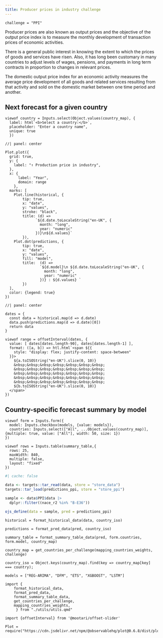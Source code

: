 ```yaml
---
title: Producer prices in industry challenge
---
```


```ojs
challenge = "PPI"
```

Producer prices are also known as output prices and the objective of the output price index is to measure the monthly development of transaction prices of economic activities.

There is a general public interest in knowing the extent to which the prices of goods and services have risen. Also, it has long been customary in many countries to adjust levels of wages, pensions, and payments in long term contracts in proportion to changes in relevant prices.

The domestic output price index for an economic activity measures the average price development of all goods and related services resulting from that activity and sold on the domestic market between one time period and another.

## Next forecast for a given country

```ojs
viewof country = Inputs.select(Object.values(country_map), {
  label: html`<b>Select a country:</b>`,
  placeholder: "Enter a country name",
  unique: true
  })
```

```ojs
//| panel: center

Plot.plot({
  grid: true,
  y: {
    label: "↑ Production price in industry",
  },  
  x: {
      label: "Year",
      domain: range
    },
  marks: [
    Plot.line(historical, {
        tip: true,
        x: "date", 
        y: "values", 
        stroke: "black",
        title: (d) =>
              `${d.date.toLocaleString("en-UK", {
                month: "long",
                year: "numeric"
              })}\n${d.values}`
        }),
    Plot.dot(predictions, {
        tip: true,
        x: "date", 
        y: "values",
        fill: "model",
        title:  (d) =>
                `${d.model}\n ${d.date.toLocaleString("en-UK", {
                  month: "long",
                  year: "numeric"
                })} : ${d.values} `
        })
  ],
  color: {legend: true}
})
```

```ojs
//| panel: center

dates = {
  const data = historical.map(d => d.date)
  data.push(predictions.map(d => d.date)[0])
  return data  
}

viewof range = offsetInterval(dates, {
  value: [ dates[dates.length-90], dates[dates.length-1] ],
  format: ([a, b]) => htl.html`<span ${{
    style: "display: flex; justify-content: space-between"
  }}>
    ${a.toISOString("en-UK").slice(0, 10)}
    &nbsp;&nbsp;&nbsp;&nbsp;&nbsp;&nbsp;&nbsp;
    &nbsp;&nbsp;&nbsp;&nbsp;&nbsp;&nbsp;&nbsp;
    &nbsp;&nbsp;&nbsp;&nbsp;&nbsp;&nbsp;&nbsp;
    &nbsp;&nbsp;&nbsp;&nbsp;&nbsp;&nbsp;&nbsp;
    &nbsp;&nbsp;&nbsp;&nbsp;&nbsp;&nbsp;&nbsp;
    ${b.toISOString("en-UK").slice(0, 10)}
  </span>`
})
```

## Country-specific forecast summary by model

```ojs
viewof form = Inputs.form({
  model: Inputs.checkbox(models, {value: models}),
  countries: Inputs.select(["All", ...Object.values(country_map)], {multiple: true, value: ["All"], width: 50, size: 1})
})

```

```ojs
viewof rows = Inputs.table(summary_table,{
  rows: 25,
  maxWidth: 840,
  multiple: false,
  layout: "fixed"
})
```

<!-- DATA -->

```r
#| cache: false

data <- targets::tar_read(data, store = "store_data")
targets::tar_load(predictions_ppi, store = "store_ppi")

sample <- data$PPI$data |>
  dplyr::filter((nace_r2 %in% "B-E36"))

ojs_define(data = sample, pred = predictions_ppi)
```

```ojs
historical = format_historical_data(data, country_iso)
```

```ojs
predictions = format_pred_data(pred, country_iso)
```

```ojs
summary_table = format_summary_table_data(pred, form.countries, form.model, country_map)
```
   
<!-- HELPERS -->

```ojs
country_map = get_countries_per_challenge(mapping_countries_weights, challenge)
```

```ojs
country_iso = Object.keys(country_map).find(key => country_map[key] === country);
```

```ojs
models = ["REG-ARIMA", "DFM", "ETS", "XGBOOST", "LSTM"]
```

<!-- DEPENDENCIES -->

```ojs
import { 
    format_historical_data,
    format_pred_data,
    format_summary_table_data,
    get_countries_per_challenge,
    mapping_countries_weights,
     } from "./utils/utils.qmd"

```


```ojs
import {offsetInterval} from '@mootari/offset-slider'
```

```ojs
Plot = require("https://cdn.jsdelivr.net/npm/@observablehq/plot@0.6.8/dist/plot.umd.min.js")
```
